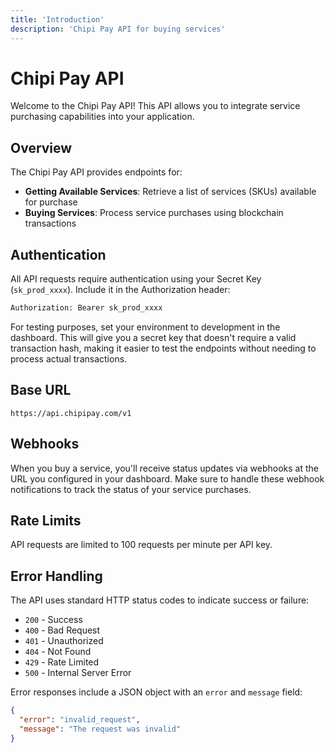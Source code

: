 ```yaml
---
title: 'Introduction'
description: 'Chipi Pay API for buying services'
---
```


# Chipi Pay API

Welcome to the Chipi Pay API! This API allows you to integrate service purchasing capabilities into your application.

## Overview

The Chipi Pay API provides endpoints for:

- **Getting Available Services**: Retrieve a list of services (SKUs) available for purchase
- **Buying Services**: Process service purchases using blockchain transactions

## Authentication

All API requests require authentication using your Secret Key (`sk_prod_xxxx`). Include it in the Authorization header:

```bash
Authorization: Bearer sk_prod_xxxx
```

<Tip>
  For testing purposes, set your environment to development in the dashboard. 
  This will give you a secret key that doesn't require a valid transaction hash,
   making it easier to test the endpoints without needing to process actual transactions.
</Tip>

## Base URL

```
https://api.chipipay.com/v1
```

## Webhooks

When you buy a service, you'll receive status updates via webhooks at the URL you configured in your dashboard. Make sure to handle these webhook notifications to track the status of your service purchases.

## Rate Limits

API requests are limited to 100 requests per minute per API key.

## Error Handling

The API uses standard HTTP status codes to indicate success or failure:

- `200` - Success
- `400` - Bad Request
- `401` - Unauthorized
- `404` - Not Found
- `429` - Rate Limited
- `500` - Internal Server Error

Error responses include a JSON object with an `error` and `message` field:

```json
{
  "error": "invalid_request",
  "message": "The request was invalid"
}
```
